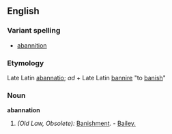 ==English==

===Variant spelling===
* [[abannition]]

===Etymology===
Late Latin [[abannatio]]; ''ad'' + Late Latin [[bannire]] "to [[banish]]"

===Noun===
'''abannation'''

#''(Old Law, Obsolete):'' [[Banishment]]. - [[Bailey.]]